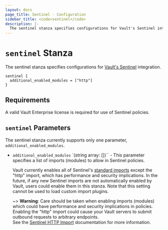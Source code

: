 ```yaml
---
layout: docs
page_title: Sentinel - Configuration
sidebar_title: <code>sentinel</code>
description: |-
  The sentinel stanza specifies configurations for Vault's Sentinel integration.
---
```



# `sentinel` Stanza

The sentinel stanza specifies configurations for 
[Vault's Sentinel](https://www.vaultproject.io/docs/enterprise/sentinel) integration.

```hcl
sentinel {
  additional_enabled_modules = ["http"]
}
```

## Requirements

A valid Vault Enterprise license is required for use of Sentinel policies.

## `sentinel` Parameters

The sentinel stanza currently supports only one parameter, `additional_enabled_modules`.

- `additional_enabled_modules` `(string array: [])`` - This parameter specifies a list of imports (modules)
to allow in Sentinel policies.

  Vault currently enables all of Sentinel's [standard imports](https://docs.hashicorp.com/sentinel/imports/)
  except the "http" import, which has performance and security implications. In the future, if any new Sentinel
  imports are not automatically enabled by Vault, users could enable them in this stanza.
  Note that this setting cannot be used to load custom import plugins.

  ~> **Warning**: Care should be taken when enabling imports (modules) which
  could have performance and security implications in policies.  Enabling the "http" import could cause your Vault
  servers to submit outbound requests to arbitrary endpoints.  
  See the 
  [Sentinel HTTP Import](https://docs.hashicorp.com/sentinel/imports/http/) 
  documentation for more information.

